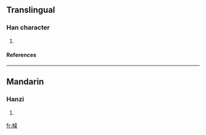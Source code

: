 ==Translingual==
===Han character===
{{Han char|rn=75|rad=木|as=10|sn=14|four=|canj=木卜日木 (DYAD)}}
# {{defn|Han|sort=木10}}
====References====
{{Han ref|kx=0546.251|dkj=15346|hdz=21263.110|uh=69D5|ud=27093}}

----
==Mandarin==
===Hanzi===
{{cmn-hanzi|pin=[[zhuó]] (zhuo2)|wg=cho<sup>2</sup>}}
# {{defn|Mandarin}}

[[fr:槕]]